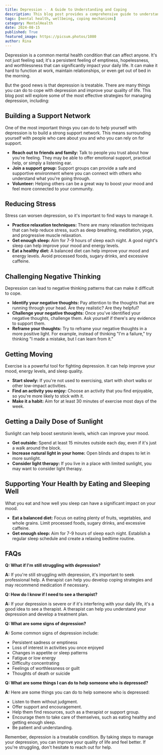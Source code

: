```yaml
---
title: Depression -  A Guide to Understanding and Coping
description: This blog post provides a comprehensive guide to understanding and coping with depression. It covers strategies for building a support network, reducing stress, challenging negative thinking, getting moving, getting a daily dose of sunlight, and supporting your health by eating and sleeping well.
tags: [mental health, wellbeing, coping mechanisms]
category: MentalHealth
date: 2024-08-15
published: True
featured_image: https://picsum.photos/1080
author: Rina
---
```



Depression is a common mental health condition that can affect anyone. It's not just feeling sad; it's a persistent feeling of emptiness, hopelessness, and worthlessness that can significantly impact your daily life.  It can make it hard to function at work, maintain relationships, or even get out of bed in the morning. 

But the good news is that depression is treatable. There are many things you can do to cope with depression and improve your quality of life. This blog post will explore some of the most effective strategies for managing depression, including:

## Building a Support Network

One of the most important things you can do to help yourself with depression is to build a strong support network. This means surrounding yourself with people who care about you and who you can rely on for support. 

* **Reach out to friends and family:** Talk to people you trust about how you're feeling. They may be able to offer emotional support, practical help, or simply a listening ear.
* **Join a support group:** Support groups can provide a safe and supportive environment where you can connect with others who understand what you're going through.
* **Volunteer:** Helping others can be a great way to boost your mood and feel more connected to your community.

## Reducing Stress

Stress can worsen depression, so it's important to find ways to manage it. 

* **Practice relaxation techniques:** There are many relaxation techniques that can help reduce stress, such as deep breathing, meditation, yoga, and progressive muscle relaxation.
* **Get enough sleep:** Aim for 7-9 hours of sleep each night. A good night's sleep can help improve your mood and energy levels.
* **Eat a healthy diet:** A balanced diet can help improve your mood and energy levels. Avoid processed foods, sugary drinks, and excessive caffeine.

## Challenging Negative Thinking

Depression can lead to negative thinking patterns that can make it difficult to cope. 

* **Identify your negative thoughts:** Pay attention to the thoughts that are running through your head. Are they realistic? Are they helpful?
* **Challenge your negative thoughts:** Once you've identified your negative thoughts, challenge them. Ask yourself if there's any evidence to support them.
* **Reframe your thoughts:** Try to reframe your negative thoughts in a more positive light. For example, instead of thinking "I'm a failure," try thinking "I made a mistake, but I can learn from it."

## Getting Moving

Exercise is a powerful tool for fighting depression. It can help improve your mood, energy levels, and sleep quality. 

* **Start slowly:** If you're not used to exercising, start with short walks or other low-impact activities.
* **Find an activity you enjoy:** Choose an activity that you find enjoyable, so you're more likely to stick with it.
* **Make it a habit:** Aim for at least 30 minutes of exercise most days of the week.

## Getting a Daily Dose of Sunlight

Sunlight can help boost serotonin levels, which can improve your mood. 

* **Get outside:** Spend at least 15 minutes outside each day, even if it's just a walk around the block.
* **Increase natural light in your home:** Open blinds and drapes to let in more sunlight.
* **Consider light therapy:** If you live in a place with limited sunlight, you may want to consider light therapy.

## Supporting Your Health by Eating and Sleeping Well

What you eat and how well you sleep can have a significant impact on your mood. 

* **Eat a balanced diet:** Focus on eating plenty of fruits, vegetables, and whole grains. Limit processed foods, sugary drinks, and excessive caffeine.
* **Get enough sleep:** Aim for 7-9 hours of sleep each night. Establish a regular sleep schedule and create a relaxing bedtime routine.

## FAQs

**Q: What if I'm still struggling with depression?**

**A:** If you're still struggling with depression, it's important to seek professional help. A therapist can help you develop coping strategies and may recommend medication if necessary.

**Q: How do I know if I need to see a therapist?**

**A:** If your depression is severe or if it's interfering with your daily life, it's a good idea to see a therapist. A therapist can help you understand your depression and develop a treatment plan.

**Q: What are some signs of depression?**

**A:** Some common signs of depression include:

* Persistent sadness or emptiness
* Loss of interest in activities you once enjoyed
* Changes in appetite or sleep patterns
* Fatigue or low energy
* Difficulty concentrating
* Feelings of worthlessness or guilt
* Thoughts of death or suicide

**Q: What are some things I can do to help someone who is depressed?**

**A:** Here are some things you can do to help someone who is depressed:

* Listen to them without judgment.
* Offer support and encouragement.
* Help them find resources, such as a therapist or support group.
* Encourage them to take care of themselves, such as eating healthy and getting enough sleep.
* Be patient and understanding.

Remember, depression is a treatable condition. By taking steps to manage your depression, you can improve your quality of life and feel better. If you're struggling, don't hesitate to reach out for help.
